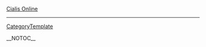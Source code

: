
<a href=" http://www.abunimah.org/V2images/Cialis-Online.html ">Cialis Online</a>
----
[[CategoryTemplate]]

__NOTOC__